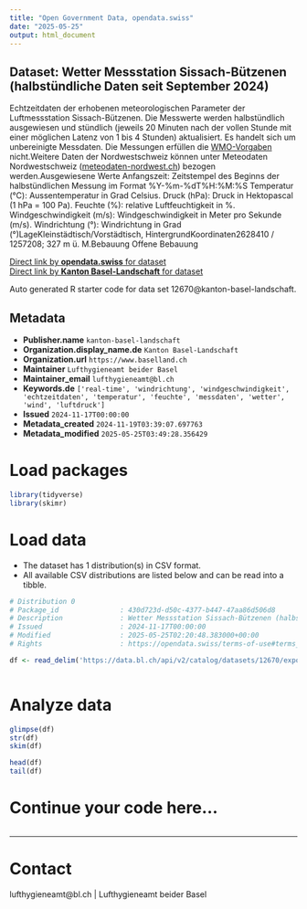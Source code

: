 ```yaml
---
title: "Open Government Data, opendata.swiss"
date: "2025-05-25"
output: html_document
---
```


## Dataset: Wetter Messstation Sissach-Bützenen (halbstündliche Daten seit September 2024)

Echtzeitdaten
der erhobenen meteorologischen Parameter der Luftmessstation Sissach-Bützenen.
Die Messwerte werden halbstündlich ausgewiesen und stündlich (jeweils 20
Minuten nach der vollen Stunde mit einer möglichen Latenz von 1 bis 4 Stunden)
aktualisiert. Es handelt sich um unbereinigte Messdaten. Die Messungen erfüllen die [WMO-Vorgaben](https://www.meteoschweiz.admin.ch/wetter/messsysteme/bodenstationen/automatisches-messnetz/zertifizierung-von-messstationen.html) nicht.Weitere Daten der Nordwestschweiz können unter Meteodaten Nordwestschweiz ([meteodaten-nordwest.ch](https://meteodaten-nordwest.ch/)) bezogen werden.Ausgewiesene
Werte
Anfangszeit:
     Zeitstempel des Beginns der halbstündlichen Messung im Format
     %Y-%m-%dT%H:%M:%S
Temperatur
     (°C): Aussentemperatur in Grad Celsius.
Druck
     (hPa): Druck in Hektopascal (1 hPa = 100 Pa).
Feuchte
     (%): relative Luftfeuchtigkeit in %.
Windgeschwindigkeit
     (m/s): Windgeschwindigkeit in Meter pro Sekunde (m/s).
Windrichtung
     (°): Windrichtung in Grad (°)LageKleinstädtisch/Vorstädtisch,
HintergrundKoordinaten2628410 /
1257208; 327 m ü. M.Bebauung
Offene Bebauung

[Direct link by **opendata.swiss** for dataset](https://opendata.swiss/de/dataset/wetter-messstation-sissach-butzenen-halbstundliche-daten-seit-september-2024)<br>
[Direct link by **Kanton Basel-Landschaft** for dataset](https://data.bl.ch/explore/dataset/12670/)

Auto generated R starter code for data set 12670@kanton-basel-landschaft.

## Metadata

- **Publisher.name** `kanton-basel-landschaft`
- **Organization.display_name.de** `Kanton Basel-Landschaft`
- **Organization.url** `https://www.baselland.ch`
- **Maintainer** `Lufthygieneamt beider Basel`
- **Maintainer_email** `lufthygieneamt@bl.ch`
- **Keywords.de** `['real-time', 'windrichtung', 'windgeschwindigkeit', 'echtzeitdaten', 'temperatur', 'feuchte', 'messdaten', 'wetter', 'wind', 'luftdruck']`
- **Issued** `2024-11-17T00:00:00`
- **Metadata_created** `2024-11-19T03:39:07.697763`
- **Metadata_modified** `2025-05-25T03:49:28.356429`


# Load packages

```r

library(tidyverse)
library(skimr)

```

# Load data

-   The dataset has 1 distribution(s) in CSV format.
-   All available CSV distributions are listed below and can be read into a tibble.

```r

# Distribution 0
# Package_id               : 430d723d-d50c-4377-b447-47aa86d506d8
# Description              : Wetter Messstation Sissach-Bützenen (halbstündliche Daten seit September 2024) (csv)
# Issued                   : 2024-11-17T00:00:00
# Modified                 : 2025-05-25T02:20:48.383000+00:00
# Rights                   : https://opendata.swiss/terms-of-use#terms_by

df <- read_delim('https://data.bl.ch/api/v2/catalog/datasets/12670/exports/csv?use_labels=true')



```

# Analyze data

```r

glimpse(df)
str(df)
skim(df)

head(df)
tail(df)

```

# Continue your code here...

```r

```

------------------------------------------------------------------------

# Contact

lufthygieneamt@bl.ch | Lufthygieneamt beider Basel
